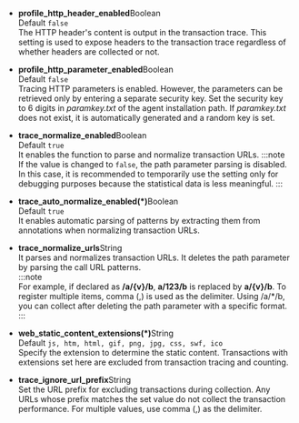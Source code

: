 -   **profile_http_header_enabled**<span class='type'>Boolean</span><br/>
      Default `false`<br/>
      The HTTP header's content is output in the transaction trace. This setting is used to expose headers to the transaction trace regardless of whether headers are collected or not. 

-   **profile_http_parameter_enabled**<span class='type'>Boolean</span><br/>
      Default `false`<br/>
      Tracing HTTP parameters is enabled. However, the parameters can be retrieved only by entering a separate security key. Set the security key to 6 digits in _paramkey.txt_ of the agent installation path. If _paramkey.txt_ does not exist, it is automatically generated and a random key is set.

-   **trace_normalize_enabled**<span class='type'>Boolean</span><br/>
        Default `true`<br/>
        It enables the function to parse and normalize transaction URLs.
    :::note
    If the value is changed to `false`, the path parameter parsing is disabled. In this case, it is recommended to temporarily use the setting only for debugging purposes because the statistical data is less meaningful.
    :::

-   **trace_auto_normalize_enabled(\*)**<span class='type'>Boolean</span><br/>
      Default `true`<br/>
      It enables automatic parsing of patterns by extracting them from annotations when normalizing transaction URLs.

-   **trace_normalize_urls**<span class='type'>String</span><br/>
        It parses and normalizes transaction URLs. It deletes the path parameter by parsing the call URL patterns.\
    :::note\
    For example, if declared as **/a/{v}/b**, **a/123/b** is replaced by **a/{v}/b**. To register multiple items, comma (,) is used as the delimiter. Using /a/\*/b, you can collect after deleting the path parameter with a specific format.
    :::

-   **web_static_content_extensions(\*)**<span class='type'>String</span><br/>
      Default `js, htm, html, gif, png, jpg, css, swf, ico`<br/>
      Specify the extension to determine the static content. Transactions with extensions set here are excluded from transaction tracing and counting.

-   **trace_ignore_url_prefix**<span class='type'>String</span><br/>
      Set the URL prefix for excluding transactions during collection. Any URLs whose prefix matches the set value do not collect the transaction performance. For multiple values, use comma (,) as the delimiter.
